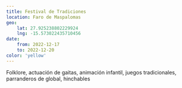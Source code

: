 ```yaml
---
title: Festival de Tradiciones
location: Faro de Maspalomas
geo:
    lat: 27.925238802229924
    lng: -15.573022435710456
date:
    from: 2022-12-17
    to: 2022-12-20
color: 'yellow'
---
```


Folklore, actuación de gaitas, animación infantil, juegos tradicionales, parranderos de global, hinchables
